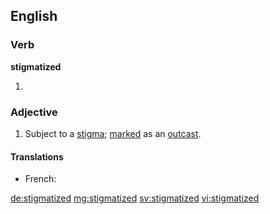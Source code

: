 ==English==

===Verb===
'''stigmatized'''
# {{past of|stigmatize}}

===Adjective===
{{en-adj}}
# Subject to a [[stigma]]; [[marked]] as an [[outcast]].

====Translations====
{{trans-top|marked with stigma}}
* French: {{t+|fr|stigmatisé|m}}
{{trans-mid}}
{{trans-bottom}}

[[de:stigmatized]]
[[mg:stigmatized]]
[[sv:stigmatized]]
[[vi:stigmatized]]